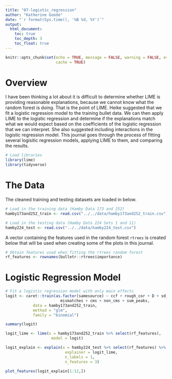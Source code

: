 ```yaml
---
title: "07-logistic_regression"
author: "Katherine Goode"
date: "`r format(Sys.time(), '%B %d, %Y')`"
output:
  html_document:
    toc: true
    toc_depth: 3
    toc_float: true
---
```


```r
knitr::opts_chunk$set(echo = TRUE, message = FALSE, warning = FALSE, eval = TRUE, 
                      cache = TRUE)
```

# Overview

I have been thinking a lot about it is difficult to determine whether LIME is providing reasonable explanations, because we cannot know what the random forest is doing. That is the point of LIME. Heike suggested that we fit a logistic regression model to the training bullet data. We can then apply LIME to the logistic regression and determine if the explanations match what we would expect based on the coefficients of the logistic regression that we can interpret. She also suggested including interactions in the logistic regression model. This journal goes through the process of fitting several logisitic regression models, applying LIME to them, and comparing the results.

```r
# Load libraries
library(lime)
library(tidyverse)
```

# The Data

The cleaned training and testing datasets are loaded in below.

```r
# Load in the training data (Hamby Data 173 and 252)
hamby173and252_train <- read.csv("../../data/hamby173and252_train.csv")

# Load in the testing data (Hamby Data 224 Sets 1 and 11)
hamby224_test <- read.csv("../../data/hamby224_test.csv")
```

A vector containing the features used in the random forest `rtrees` is created below that will be used when creating some of the plots in this journal.

```r
# Obtain features used when fitting the rtrees random forest
rf_features <- rownames(bulletr::rtrees$importance)
```

# Logistic Regression Model

```r
# Fit a logistic regression model with only main effects
logit <- caret::train(as.factor(samesource) ~ ccf + rough_cor + D + sd_D + matches + 
                        mismatches + cms + non_cms + sum_peaks,
            data = hamby173and252_train, 
            method = "glm", 
            family = "binomial")

summary(logit)

logit_lime <- lime(x = hamby173and252_train %>% select(rf_features), 
                    model = logit)

logit_explain <- explain(x = hamby224_test %>% select(rf_features) %>% na.omit(), 
                          explainer = logit_lime, 
                          n_labels = 1,
                          n_features = 3)

plot_features(logit_explain[1:12,])
```

